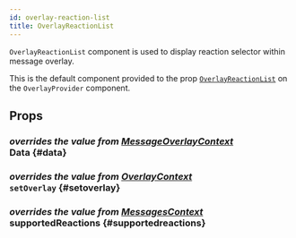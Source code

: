 ```yaml
---
id: overlay-reaction-list
title: OverlayReactionList
---
```



`OverlayReactionList` component is used to display reaction selector within message overlay.

This is the default component provided to the prop [`OverlayReactionList`](../../overlay-provider#overlayreactionlist) on the `OverlayProvider` component.

## Props

### <div class="description">_overrides the value from [MessageOverlayContext](../../contexts/message_overlay_context.mdx#data)_</div> Data {#data}

<MessageOverlayContextData />

### <div class="description">_overrides the value from [OverlayContext](../../contexts/overlay_context.mdx#setoverlay)_</div> `setOverlay` {#setoverlay}

<SetOverlay />

### <div class="description">_overrides the value from [MessagesContext](../../contexts/messages_context.mdx#supportedreactions)_</div> supportedReactions {#supportedreactions}

<SupportedReactions />
